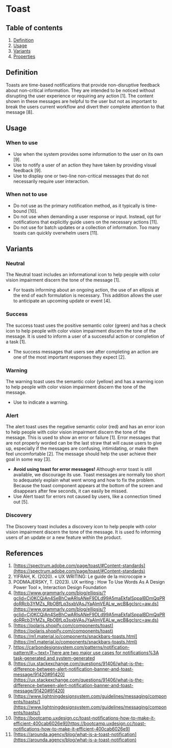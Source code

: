 
<Meta of={ToastStories} />

# Toast

## Table of contents
1. [Definition](#definition)
2. [Usage](#usage)
3. [Variants](#variants)
4. [Properties](#properties)

## Definition
Toasts are time-based notifications that provide non-disruptive feedback about non-critical information. They are
intended to be noticed without disrupting the user experience or requiring any action [1]. The content shown in
these messages are helpful to the user but not as important to break the users current workflow and divert their
complete attention to that message [8].
<Canvas of={ToastStories.Success} />

## Usage

### When to use
- Use when the system provides some information to the user on its own [9].
- Use to notify a user of an action they have taken by providing visual feedback [9].
- Use to display one or two-line non-critical messages that do not necessarily require user interaction.

### When not to use
- Do not use as the primary notification method, as it typically is time-bound [10].
- Do not use when demanding a user response or input. Instead, opt for notifications that explicitly guide users
  on the necessary actions [11].
- Do not use for batch updates or a collection of information. Too many toasts can quickly overwhelm users [11].

## Variants

### Neutral
The Neutral toast includes an informational icon to help people with color vision impairment discern the tone of the
message [1]. 
- For toasts informing about an ongoing action, the use of an ellipsis at the end of each formulation is
necessary. This addition allows the user to anticipate an upcoming update or event [4]. 
<Canvas of={ToastStories.Neutral} />

### Success
The success toast uses the positive semantic color (green) and has a check icon to help people with color vision
impairment discern the tone of the message. It is used to inform a user of a successful action or completion of a
task [1]. 
- The success messages that users see after completing an action are one of the most important responses
they expect [2].
<Canvas of={ToastStories.Success} />

### Warning
The warning toast uses the semantic color (yellow) and has a warning icon to help people with color vision impairment
discern the tone of the message. 
- Use to indicate a warning.
<Canvas of={ToastStories.Warning} />

### Alert
The alert toast uses the negative semantic color (red) and has an error icon to help people with color vision
impairment discern the tone of the message. This is used to show an error or failure [1]. Error messages that are not
properly worded can be the last straw that will cause users to give up, especially if the messages are confusing,
intimidating, or make them feel uncomfortable [2]. The message should help the user achieve their goal in some way [3].
- **Avoid using toast for error messages!**
Although error toast is still available, we discourage its use. Toast messages are normally too short to adequately
explain what went wrong and how to fix the problem. Because the toast component appears at the bottom of the screen
and disappears after few seconds, it can easily be missed. 
- Use Alert toast for errors not caused by users, like a connection timed out [5].
<Canvas of={ToastStories.Alert} />

### Discovery
The Discovery toast includes a discovery icon to help people with color vision impairment discern the tone of the message. It is used fo informing users of an update or a new feature within the product.
<Canvas of={ToastStories.Discovery} />

## References
1. [https://spectrum.adobe.com/page/toast/#Content-standards](https://spectrum.adobe.com/page/toast/#Content-standards)
2. YIFRAH, K. (2020). « UX WRITING: Le guide de la microcopie »
3. PODMAJERSKY, T. (2023). UX writing : How To Use Words As A Design Power Tool », Interaction Design Foundation
4. [https://www.grammarly.com/blog/ellipsis/?gclid=Cj0KCQiAn4SeBhCwARIsANeF9DLd99A5maEkfaISppalBDmQqPRdoRRcb3YMZs_RbOBfLq3sxbVAsJYaAlmVEALw_wcB&gclsrc=aw.ds](https://www.grammarly.com/blog/ellipsis/?gclid=Cj0KCQiAn4SeBhCwARIsANeF9DLd99A5maEkfaISppalBDmQqPRdoRRcb3YMZs_RbOBfLq3sxbVAsJYaAlmVEALw_wcB&gclsrc=aw.ds)
5. [https://polaris.shopify.com/components/toast](https://polaris.shopify.com/components/toast)
6. [https://m1.material.io/components/snackbars-toasts.html](https://m1.material.io/components/snackbars-toasts.html)
7. [https://carbondesignsystem.com/patterns/notification-pattern/#:~:text=There are two major use cases for notifications%3A task-generated and system-generated](https://carbondesignsystem.com/patterns/notification-pattern/#:~:text=There%20are%20two%20major%20use%20cases%20for%20notifications%3A%20task%2Dgenerated%20and%20system%2Dgenerated)
8. [https://ux.stackexchange.com/questions/91406/what-is-the-difference-between-alert-notification-banner-and-toast-message/91420#91420](https://ux.stackexchange.com/questions/91406/what-is-the-difference-between-alert-notification-banner-and-toast-message/91420#91420)
9. [https://www.lightningdesignsystem.com/guidelines/messaging/components/toasts/](https://www.lightningdesignsystem.com/guidelines/messaging/components/toasts/)
10. [https://bootcamp.uxdesign.cc/toast-notifications-how-to-make-it-efficient-400cab6026e9](https://bootcamp.uxdesign.cc/toast-notifications-how-to-make-it-efficient-400cab6026e9)
11. [https://arounda.agency/blog/what-is-a-toast-notification](https://arounda.agency/blog/what-is-a-toast-notification)
